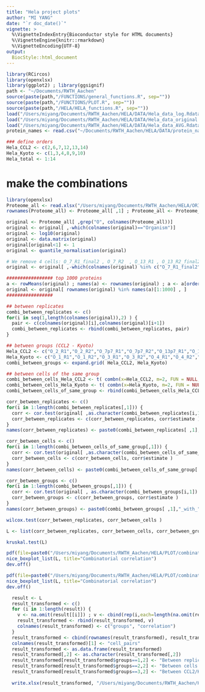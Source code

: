 ```yaml
---
title: "Hela project plots"
author: "MI YANG"
date: "`r doc_date()`"
vignette: >
  %\VignetteIndexEntry{Bioconductor style for HTML documents}
  %\VignetteEngine{knitr::rmarkdown}
  %\VignetteEncoding{UTF-8}
output: 
  BiocStyle::html_document
---
```

```r
library(RCircos)
library(openxlsx)
library(ggplot2) ; library(ggsignif)
path <- "~/Documents/RWTH_Aachen"
source(paste(path,"/FUNCTIONS/general_functions.R", sep=""))
source(paste(path,"/FUNCTIONS/PLOT.R", sep=""))
source(paste(path,"/HELA/HELA_functions.R", sep=""))
load("/Users/miyang/Documents/RWTH_Aachen/HELA/DATA/Hela_data_log.Rdata")
load("/Users/miyang/Documents/RWTH_Aachen/HELA/DATA/Hela_data_original.Rdata")
load("/Users/miyang/Documents/RWTH_Aachen/HELA/DATA/Hela_data_AVG.Rdata")
protein_names <- read.csv("~/Documents/RWTH_Aachen/HELA/DATA/protein_names", row.names=1) ; protein_names <- protein_names$x

### define orders
Hela_CCL2 <- c(2,6,7,12,13,14)
Hela_Kyoto <- c(1,3,4,8,9,10)
Hela_total <- 1:14
```


# make the combinations
```r
library(openxlsx)
Proteome_all <- read.xlsx("/Users/miyang/Documents/RWTH_Aachen/HELA/ORIGINAL_DATA/Proteome_all161021_unlogged_ToMi.xlsx" )
rownames(Proteome_all) <- Proteome_all[ ,1] ; Proteome_all <- Proteome_all[ ,-1]

original <- Proteome_all[ ,grep("O", colnames(Proteome_all))]
original <- original[ ,-which(colnames(original)=="Organism")]
original <- log10(original)
original <- data.matrix(original)
original[original<1] <- 1
original <- quantile_normalisation(original)

# We remove 4 cells: O_7_R1_final2 , O_7_R2  , O_13_R1 , O_13_R2_final2
original <- original[ ,-which(colnames(original) %in% c("O_7_R1_final2", "O_7_R2" , "O_13_R1" , "O_13_R2_final2"))]

################# top 1000 proteins
a <- rowMeans(original) ; names(a) <- rownames(original) ; a <- a[order(-a)]
original <- original[ rownames(original) %in% names(a)[1:1000] , ]
#################

## between replicates
combi_between_replicates <- c()
for(i in seq(1,length(colnames(original)),2) ) {
  pair <- c(colnames(original)[i],colnames(original)[i+1])
  combi_between_replicates <- rbind(combi_between_replicates, pair)
}

## between groups (CCL2 - Kyoto)
Hela_CCL2 <- c("O_2_R1","O_2_R2","O_7p7_R1","O_7p7_R2","O_13p7_R1","O_13p7_R2")
Hela_Kyoto <- c("O_1_R1","O_1_R2","O_3_R1","O_3_R2","O_4_R1","O_4_R2","O_9_R1","O_9_R2","O_10_R1","O_10_R2")
combi_between_groups <- expand.grid( Hela_CCL2, Hela_Kyoto)

## between cells of the same group
combi_between_cells_Hela_CCL2 <- t( combn(x=Hela_CCL2, m=2, FUN = NULL, simplify = TRUE ) ) 
combi_between_cells_Hela_Kyoto <- t( combn(x=Hela_Kyoto, m=2, FUN = NULL, simplify = TRUE ) ) 
combi_between_cells_of_same_group <- rbind(combi_between_cells_Hela_CCL2,combi_between_cells_Hela_Kyoto)

```



```r

corr_between_replicates <- c()
for(i in 1:length(combi_between_replicates[,1])) {
  corr <- cor.test(original[ ,as.character(combi_between_replicates[i,1])],original[ ,as.character(combi_between_replicates[i,2])])
  corr_between_replicates <- c(corr_between_replicates, corr$estimate )
}
names(corr_between_replicates) <- paste0(combi_between_replicates[ ,1],"_with_",combi_between_replicates[,2] )

corr_between_cells <- c()
for(i in 1:length(combi_between_cells_of_same_group[,1])) {
  corr <- cor.test(original[ ,as.character(combi_between_cells_of_same_group[i,1])],original[ ,as.character(combi_between_cells_of_same_group[i,2])])
  corr_between_cells <- c(corr_between_cells, corr$estimate )
}
names(corr_between_cells) <- paste0(combi_between_cells_of_same_group[ ,1],"_with_",combi_between_cells_of_same_group[,2] )

corr_between_groups <- c()
for(i in 1:length(combi_between_groups[,1])) {
  corr <- cor.test(original[ , as.character(combi_between_groups[i,1]) ], original[ , as.character(combi_between_groups[i,2]) ])
  corr_between_groups <- c(corr_between_groups, corr$estimate )
}
names(corr_between_groups) <- paste0(combi_between_groups[ ,1],"_with_",combi_between_groups[,2] )

wilcox.test(corr_between_replicates, corr_between_cells )

L <- list(corr_between_replicates, corr_between_cells, corr_between_groups) ; names(L) <- c("Between replicates", "Between cells of same group", "Between CCL2/Kyoto")

kruskal.test(L)

pdf(file=paste0("/Users/miyang/Documents/RWTH_Aachen/HELA/PLOT/combinatorial_correlation/correlation_boxplot.pdf"), height=10, width=14, compress=TRUE)
nice_boxplot_list(L, title="Combinatorial correlation")
dev.off()

pdf(file=paste0("/Users/miyang/Documents/RWTH_Aachen/HELA/PLOT/combinatorial_correlation/correlation_boxplot_Top1000_proteins.pdf"), height=10, width=14, compress=TRUE)
nice_boxplot_list(L, title="Combinatorial correlation")
dev.off()


```


```r
  result <- L
  result_transformed <- c()
  for (i in 1:length(result)) {
    v <- na.omit(result[[i]]) ; v <- cbind(rep(i,each=length(na.omit(result[[i]]))), v)
    result_transformed <- rbind(result_transformed, v)
    colnames(result_transformed) <- c("groups", "correlation")
  }
  result_transformed <- cbind(rownames(result_transformed), result_transformed)
  colnames(result_transformed)[1] <- "cell_pairs"
  result_transformed <- as.data.frame(result_transformed)
  result_transformed[,2] <- as.character(result_transformed[,2])
  result_transformed[result_transformed$groups==1,2] <- "Between replicates"
  result_transformed[result_transformed$groups==2,2] <- "Between cells of same group"
  result_transformed[result_transformed$groups==3,2] <- "Between CCL2/Kyoto"
  
  write.xlsx(result_transformed, "/Users/miyang/Documents/RWTH_Aachen/HELA/PLOT/combinatorial_correlation/combinatorial_pearson_correlation_TABLE.xlsx")
   
```



